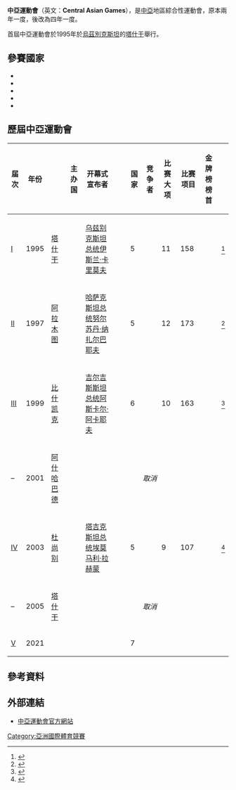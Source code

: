 '''中亞運動會'''（英文：'''Central Asian Games'''），是[[中亞|中亞]]地區綜合性運動會，原本兩年一度，後改為四年一度。

首屆中亞運動會於1995年於[[烏茲別克斯坦|烏茲別克斯坦]]的[[塔什干|塔什干]]舉行。

== 參賽國家 ==
* {{KAZ}}
* {{KGZ}} 
* {{TJK}} 
* {{TKM}} 
* {{UZB}}

== 歷屆中亞運動會 ==
{{main|亚洲运动会主办城市列表}}
{{location map+|Asia|width=750|float=center|caption=中亚运动会的主办城市|places=
{{Location map~|Asia|position=top|lat=41.2998|long=69.2402|label='''[[塔什干|1995，<del>2005</del>]]'''}}
{{Location map~|Asia|position=right|lat=43.2173|long=76.6639|label='''[[阿拉木图|1997]]'''}}
{{Location map~|Asia|position=top|lat=42.8768|long=74.5218|label='''[[比什凯克|1999]]'''}}
{{Location map~|Asia|position=left|lat=37.95|long=58.383333|label='''<del>[[阿什哈巴德|2001]]</del>'''}}
{{Location map~|Asia|position=right|lat=38.5613|long=68.7115|label='''[[杜尚别|2003]]'''}}
}}
{| class="wikitable" style="text-align:center; font-size:90%;"
|-
!届次
!年份
!{{nowrap|主办城市}}
!主办国
!开幕式宣布者
!{{nowrap|开幕日}}
!{{nowrap|闭幕日}}
!国家
!竞争者
!比赛大项
!比赛项目
!金牌榜榜首
!{{abbreviation|Ref.|Reference}}
|-
|[[1995年中亚运动会|I]]
|1995
|align=left|[[塔什干|塔什干]]
|align=left|{{flag|Uzbekistan}}
|align=left|[[乌兹别克斯坦总统|乌兹别克斯坦总统]][[伊斯兰·卡里莫夫|伊斯兰·卡里莫夫]]
|align=left|{{nowrap|9月1日}}
|align=left|{{nowrap|9月8日}}
|5
|{{n/a}}
|11
|158
|align=left|{{flagIOC2team|KAZ|1995 Central Asian Games}}
|<ref>{{Cite web |url=http://www.ocasia.org/Game/GameParticular.aspx?%2F2UC1PmV1wP%2FKgM749S4mg=%3D |title=Tashkent 1995 |access-date=2019-08-25 |archive-url=https://web.archive.org/web/20180228012605/http://www.ocasia.org/Game/GameParticular.aspx?%2F2UC1PmV1wP%2FKgM749S4mg=%3D |archive-date=2018-02-28 |url-status=dead |dead-url=no }}</ref>
|-
|[[1997年中亚运动会|II]]
|1997
|align=left|[[阿拉木图|阿拉木图]]
|align=left|{{flag|Kazakhstan}}
|align=left|[[哈萨克斯坦总统|哈萨克斯坦总统]][[努尔苏丹·纳扎尔巴耶夫|努尔苏丹·纳扎尔巴耶夫]]
|align=left|{{nowrap|9月13日}}
|align=left|{{nowrap|9月20日}}
|5
|{{n/a}}
|12
|173
|align=left|{{flagIOC2team|KAZ|1997 Central Asian Games}}
|<ref>{{Cite web |url=http://www.ocasia.org/Game/GameParticular.aspx?%2F2UC1PmV1wOt88A+pOX31w=%3D |title=Alma-Ata 1997 |access-date=2019-08-26 |archive-url=https://web.archive.org/web/20180228012622/http://www.ocasia.org/Game/GameParticular.aspx?%2F2UC1PmV1wOt88A+pOX31w=%3D |archive-date=2018-02-28 |url-status=dead |dead-url=no }}</ref>
|-
|[[1999年中亚运动会|III]]
|1999
|align=left|[[比什凯克|比什凯克]]
|align=left|{{flag|Kyrgyzstan}}
|align=left|[[吉尔吉斯斯坦总统|吉尔吉斯斯坦总统]][[阿斯卡尔·阿卡耶夫|阿斯卡尔·阿卡耶夫]]
|align=left|{{nowrap|10月1日}}
|align=left|{{nowrap|10月7日}}
|6
|{{n/a}}
|10
|163
|align=left|{{flagIOC2team|KAZ|1999 Central Asian Games}}
|<ref>{{Cite web |url=http://www.ocasia.org/Game/GameParticular.aspx?GPCode=99 |title=OCA Regional Games |access-date=2009-11-03 |archive-url=https://web.archive.org/web/20100613093159/http://ocasia.org/Game/GameParticular.aspx?GPCode=99 |archive-date=2010-06-13 |url-status=dead |dead-url=no }}</ref>
|-
|–
|2001
|align=left|[[阿什哈巴德|阿什哈巴德]]
|align=left|{{flag|Turkmenistan}}
|colspan=8 align=center|''取消''
|
|-
|[[2003年中亚运动会|IV]]
|2003
|align=left|[[杜尚别|杜尚别]]
|align=left|{{flag|Tajikistan}}
|align=left|[[塔吉克斯坦总统|塔吉克斯坦总统]][[埃莫马利·拉赫蒙|埃莫马利·拉赫蒙]]
|align=left|{{nowrap|10月14日}}
|align=left|{{nowrap|10月20日}}
|5
|{{n/a}}
|9
|107
|align=left|{{flagIOC2team|KAZ|2003 Central Asian Games}}
|<ref>{{cite web| title=Dushanbe 2003| url=http://www.ocasia.org/Game/GameParticular.aspx?GPCode=101| publisher=[[Olympic_Council_of_Asia|Olympic Council of Asia]]| accessdate=2010-10-17| archive-url=https://web.archive.org/web/20100613093220/http://ocasia.org/Game/GameParticular.aspx?GPCode=101| archive-date=2010-06-13| url-status=dead| dead-url=no}}</ref>
|-
|–
|2005
|align=left|[[塔什干|塔什干]]
|align=left|{{flag|Uzbekistan}}
|colspan=8 align=center|''取消''
|
|-
|[[2021年亚洲运动会|V]]
|2021
|align=left|
|align=left|
|align=left|
|align=left|
|align=left|
|7
|
|
|
|align=left|
|
|}

== 參考資料 ==
{{reflist}}
== 外部連結 ==
* [https://web.archive.org/web/20101107080254/http://www.ocasia.org/Game/GamesL1.aspx?GPCode=6 中亞運動會官方網站]

{{亚洲运动会}}
{{綜合運動會}}

[[Category:亞洲國際體育競賽|Category:亞洲國際體育競賽]]